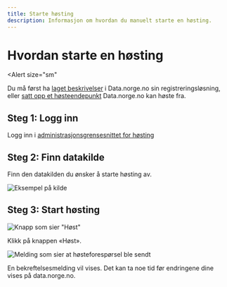 ```yaml
---
title: Starte høsting
description: Informasjon om hvordan du manuelt starte en høsting.
---
```


# Hvordan starte en høsting

<Alert
    size="sm"
>
Du må først ha [laget beskrivelser](/docs/tutorials/publishing-data-descriptions/2-creating-descriptions-registration) i Data.norge.no sin registreringsløsning, eller [satt opp et høsteendepunkt](/docs/tutorials/publishing-data-descriptions/3-publishing-descriptions) Data.norge.no kan høste fra.
</Alert>

## Steg 1: Logg inn

Logg inn i [administrasjonsgrensesnittet for høsting](https://admin.fellesdatakatalog.digdir.no/data-sources)

## Steg 2: Finn datakilde

Finn den datakilden du ønsker å starte høsting av.

![Eksempel på kilde](https://cms.fellesdatakatalog.digdir.no/uploads/data_source_entry_d25303217f.png)

## Steg 3: Start høsting

![Knapp som sier "Høst"](https://cms.fellesdatakatalog.digdir.no/uploads/harvesting_harvest_button_d1e18ff981.png)

Klikk på knappen «Høst».

![Melding som sier at høsteforespørsel ble sendt](https://cms.fellesdatakatalog.digdir.no/uploads/harvesting_harvest_request_sent_8f75b28d4a.png)

En bekreftelsesmelding vil vises. Det kan ta noe tid før endringene dine vises på data.norge.no.

